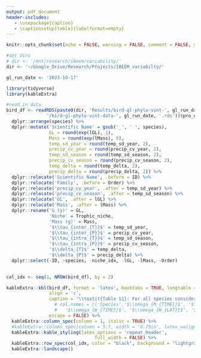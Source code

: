 ```yaml
---
output: pdf_document
header-includes:
   - \usepackage{caption}
   - \captionsetup[table]{labelformat=empty}
---
```


```r
knitr::opts_chunk$set(echo = FALSE, warning = FALSE, comment = FALSE, message = FALSE)
```
\pagenumbering{gobble}
\captionsetup{width=9in}

```r
#set dirs
# dir <- '/mnt/research/ibeem/variability/'
dir <- '~/Google_Drive/Research/Projects/IBEEM_variabilty/'

gl_run_date <- '2023-10-17'
```

```r
library(tidyverse)
library(kableExtra)
```

```r
#read in data
bird_df <- readRDS(paste0(dir, 'Results/bird-gl-phylo-vint-', gl_run_date, 
               '/bird-gl-phylo-vint-data-', gl_run_date, '.rds'))$pro_data %>%
  dplyr::arrange(species) %>%
  dplyr::mutate('Scientific Name' = gsub('_', ' ', species),
                GL = round(exp(lGL), 1),
                Mass = round(exp(lMass), 0),
                temp_sd_year = round(temp_sd_year, 2),
                precip_cv_year = round(precip_cv_year, 2),
                temp_sd_season = round(temp_sd_season, 2),
                precip_cv_season = round(precip_cv_season, 2),
                temp_delta = round(temp_delta, 2),
                precip_delta = round(precip_delta, 2)) %>%
  dplyr::relocate('Scientific Name', .before = ID) %>%
  dplyr::relocate('Family', .before = Order) %>%
  dplyr::relocate('precip_cv_year', .after = temp_sd_year) %>%
  dplyr::relocate('precip_cv_season', .after = temp_sd_season) %>%
  dplyr::relocate('GL', .after = lGL) %>%
  dplyr::relocate('Mass', .after = lMass) %>%
  dplyr::rename('G (y)' = GL,
                'Niche' = Trophic_niche,
                'Mass (g)' = Mass,
                '$\\tau_{inter_{T}}$' = temp_sd_year,
                '$\\tau_{inter_{P}}$' = precip_cv_year,
                '$\\tau_{intra_{T}}$' = temp_sd_season,
                '$\\tau_{intra_{P}}$' = precip_cv_season,
                '$\\delta_{T}$' = temp_delta,
                '$\\delta_{P}$' = precip_delta) %>%
  dplyr::select(-ID, -species, -niche_idx, -lGL, -lMass, -Order)
  
```

```r
col_idx <- seq(1, NROW(bird_df), by = 2)

kableExtra::kbl(bird_df, format = 'latex', booktabs = TRUE, longtable = TRUE, 
                align = 'c',
                caption = '\\textit{Table S1}: For all species considered in this study, the scientific species name, family, generation length (G) in years, trophic niche category, mass, inter-annaual variation in temperature ($\\tau_{inter_{T}}$), inter-annaual variation in precipitation ($\\tau_{inter_{P}}$), intra-annaual variation in temperature ($\\tau_{intra_{T}}$), intra-annaual variation in precipitation ($\\tau_{intra_{P}}$), rates of temperature change in terms of standard deviations per generation ($\\delta_{T}$), rate of precipitation change in terms of standard deviations per generation ($\\delta_{P}$).',
                  # col.names = c('Species','$\\omega_{M_{TIME}}$', '$\\omega_{M_{LAT}}$', '$\\omega_{M_{ELEV}}$', 
                  #   '$\\omega_{W_{TIME}}$', '$\\omega_{W_{LAT}}$', '$\\omega_{W_{ELEV}}$'),
                escape = FALSE) %>% 
  kableExtra::column_spec(column = 1, italic = TRUE) %>% 
  #kableExtra::column_spec(column = 5:7, width = '0.75in', latex_valign = 'm') %>% 
  kableExtra::kable_styling(latex_options = 'repeat_header', 
                                 full_width = FALSE) %>%
  kableExtra::row_spec(col_idx, color = "black", background = "lightgray") %>%
  kableExtra::landscape()
```
